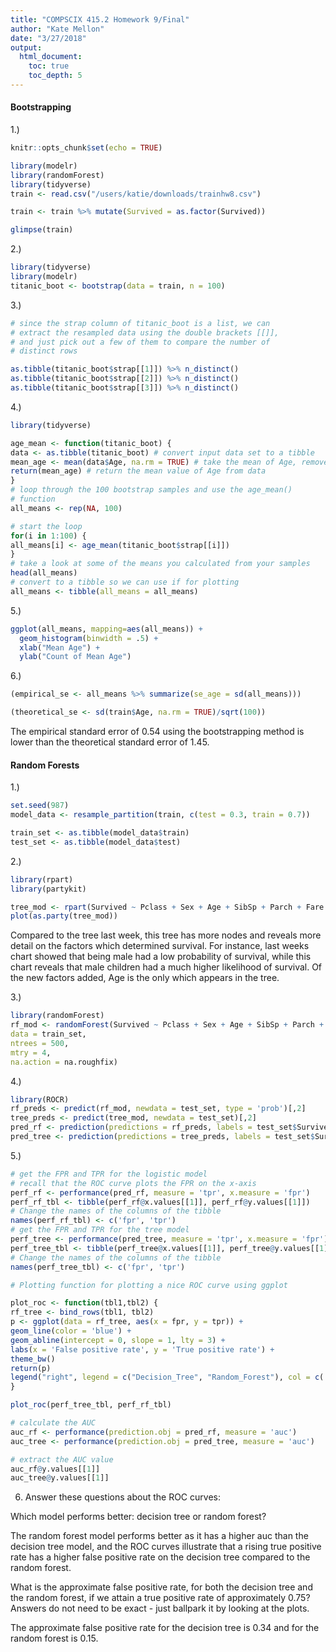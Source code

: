 ```yaml
---
title: "COMPSCIX 415.2 Homework 9/Final"
author: "Kate Mellon"
date: "3/27/2018"
output:
  html_document:
    toc: true
    toc_depth: 5
---
```


#### Bootstrapping

1.)

```r
knitr::opts_chunk$set(echo = TRUE)

library(modelr)
library(randomForest)
library(tidyverse)
train <- read.csv("/users/katie/downloads/trainhw8.csv")

train <- train %>% mutate(Survived = as.factor(Survived))

glimpse(train)

```

2.)

```r
library(tidyverse)
library(modelr)
titanic_boot <- bootstrap(data = train, n = 100)

```


3.)

```r
# since the strap column of titanic_boot is a list, we can
# extract the resampled data using the double brackets [[]],
# and just pick out a few of them to compare the number of
# distinct rows

as.tibble(titanic_boot$strap[[1]]) %>% n_distinct()
as.tibble(titanic_boot$strap[[2]]) %>% n_distinct()
as.tibble(titanic_boot$strap[[3]]) %>% n_distinct()

```


4.)

```r

library(tidyverse)

age_mean <- function(titanic_boot) {
data <- as.tibble(titanic_boot) # convert input data set to a tibble
mean_age <- mean(data$Age, na.rm = TRUE) # take the mean of Age, remove NAs
return(mean_age) # return the mean value of Age from data
}
# loop through the 100 bootstrap samples and use the age_mean()
# function
all_means <- rep(NA, 100)

# start the loop
for(i in 1:100) {
all_means[i] <- age_mean(titanic_boot$strap[[i]])
}
# take a look at some of the means you calculated from your samples
head(all_means)
# convert to a tibble so we can use if for plotting
all_means <- tibble(all_means = all_means)

```


5.)

```r
ggplot(all_means, mapping=aes(all_means)) +
  geom_histogram(binwidth = .5) +
  xlab("Mean Age") +
  ylab("Count of Mean Age")
```


6.)

```r
(empirical_se <- all_means %>% summarize(se_age = sd(all_means)))

(theoretical_se <- sd(train$Age, na.rm = TRUE)/sqrt(100))
```

The empirical standard error of 0.54 using the bootstrapping method is lower than the theoretical standard error of 1.45.


#### Random Forests


1.)

```r
set.seed(987)
model_data <- resample_partition(train, c(test = 0.3, train = 0.7))

train_set <- as.tibble(model_data$train)
test_set <- as.tibble(model_data$test)

```

2.)

```r
library(rpart)
library(partykit)

tree_mod <- rpart(Survived ~ Pclass + Sex + Age + SibSp + Parch + Fare + Embarked, data = train_set)
plot(as.party(tree_mod))

```

Compared to the tree last week, this tree has more nodes and reveals more detail on the factors which determined survival. For instance, last weeks chart showed that being male had a low probability of survival, while this chart reveals that male children had a much higher likelihood of survival. Of the new factors added, Age is the only which appears in the tree.

3.)

```r
library(randomForest)
rf_mod <- randomForest(Survived ~ Pclass + Sex + Age + SibSp + Parch + Fare + Embarked,
data = train_set,
ntrees = 500,
mtry = 4,
na.action = na.roughfix)
```


4.) 

```r
library(ROCR)
rf_preds <- predict(rf_mod, newdata = test_set, type = 'prob')[,2]
tree_preds <- predict(tree_mod, newdata = test_set)[,2]
pred_rf <- prediction(predictions = rf_preds, labels = test_set$Survived)
pred_tree <- prediction(predictions = tree_preds, labels = test_set$Survived)

```


5.)

```r

# get the FPR and TPR for the logistic model
# recall that the ROC curve plots the FPR on the x-axis
perf_rf <- performance(pred_rf, measure = 'tpr', x.measure = 'fpr')
perf_rf_tbl <- tibble(perf_rf@x.values[[1]], perf_rf@y.values[[1]])
# Change the names of the columns of the tibble
names(perf_rf_tbl) <- c('fpr', 'tpr')
# get the FPR and TPR for the tree model
perf_tree <- performance(pred_tree, measure = 'tpr', x.measure = 'fpr')
perf_tree_tbl <- tibble(perf_tree@x.values[[1]], perf_tree@y.values[[1]])
# Change the names of the columns of the tibble
names(perf_tree_tbl) <- c('fpr', 'tpr')

# Plotting function for plotting a nice ROC curve using ggplot

plot_roc <- function(tbl1,tbl2) {
rf_tree <- bind_rows(tbl1, tbl2)
p <- ggplot(data = rf_tree, aes(x = fpr, y = tpr)) +
geom_line(color = 'blue') +
geom_abline(intercept = 0, slope = 1, lty = 3) +
labs(x = 'False positive rate', y = 'True positive rate') +
theme_bw()
return(p)
legend("right", legend = c("Decision_Tree", "Random_Forest"), col = c('red','blue')) 
}

plot_roc(perf_tree_tbl, perf_rf_tbl)

# calculate the AUC
auc_rf <- performance(prediction.obj = pred_rf, measure = 'auc')
auc_tree <- performance(prediction.obj = pred_tree, measure = 'auc')

# extract the AUC value
auc_rf@y.values[[1]]
auc_tree@y.values[[1]]

```

6. Answer these questions about the ROC curves:

Which model performs better: decision tree or random forest?

The random forest model performs better as it has a higher auc than the decision tree model, and the ROC curves illustrate that a rising true positive rate has a higher false positive rate on the decision tree compared to the random forest. 

What is the approximate false positive rate, for both the decision tree and the random forest, if we attain a true positive rate of approximately 0.75? Answers do not need to be exact - just ballpark it by looking at the plots.

The approximate false positive rate for the decision tree is 0.34 and for the random forest is 0.15.



